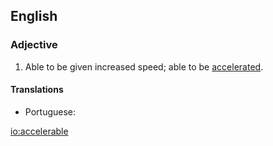==English==

===Adjective===
{{en-adj}}

# Able to be given increased speed; able to be [[accelerated]].

====Translations====
{{trans-top|able to be accelerated}}
* Portuguese: {{t|pt|acelerável}}
{{trans-mid}}
{{trans-bottom}}

[[io:accelerable]]